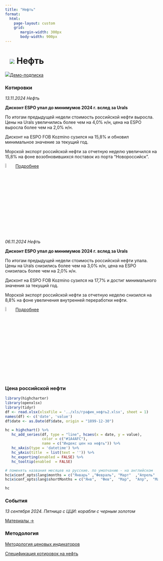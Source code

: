 ```yaml
---
title: "Нефть"
format: 
  html:
    page-layout: custom
    grid:
       margin-width: 300px
       body-width: 900px
---
```


# ![](../images/icon-oil.svg) Нефть {.my-custom-class style="margin-left:3%;"}

![](../images/icon-subscription.svg)[Демо-подписка](../demo-subscription.qmd)

::: {.grid style="margin-left:0%"}
::: {.g-col-12 .g-col-sm-12 .g-col-xs-12 .g-col-xl-6 .g-col-md-6 .g-col-lg-6}
### Котировки

*13.11.2024 Нефть*

**Дисконт ESPO упал до минимумов 2024 г. вслед за Urals**

По итогам предыдущей недели стоимость российской нефти выросла. Цены на Urals увеличились более чем на 4,0% н/н, цена на ESPO выросла более чем на 2,0% н/н.

Дисконт на ESPO FOB Kozmino сузился на 15,8% и обновил минимальное значение за текущий год.

Морской экспорт российской нефти за отчетную неделю увеличился на 15,8% на фоне возобновившихся поставок из порта "Новороссийск".

![](../images/icon-locker.svg){width="6%"} [Подробнее](../demo-subscription.qmd)

*06.11.2024 Нефть*

**Дисконт ESPO упал до минимумов 2024 г. вслед за Urals**

По итогам предыдущей недели стоимость российской нефти упала. Цены на Urals снизились более чем на 3,0% н/н, цена на ESPO снизилась более чем на 2,0% н/н.

Дисконт на ESPO FOB Kozmino сузился на 17,7% и достиг минимального значения за текущий год.

Морской экспорт российской нефти за отчетную неделю снизился на 8,8% на фоне увеличения внутренней переработки нефти.

![](../images/icon-locker.svg){width="6%"} [Подробнее](../demo-subscription.qmd)
:::

::: {.g-col-12 .g-col-sm-12 .g-col-xs-12 .g-col-xl-6 .g-col-md-6 .g-col-lg-6}
### Цена российской нефти

```r
library(highcharter)
library(openxlsx)
library(tidyr)
df <- read.xlsx(xlsxFile = '../xls/график_нефть2.xlsx', sheet = 1) 
names(df) <- c('date', 'value')
df$date <- as.Date(df$date, origin = "1899-12-30")

hc = highchart() %>% 
   hc_add_series(df, type = "line", hcaes(x = date, y = value), 
                 color = c("#1A4AFC"), 
                 name = c("Индекс цен на нефть")) %>% 
   hc_xAxis(type = 'datetime') %>% 
   hc_yAxis(title  = list(text = '')) %>% 
   hc_exporting(enabled = FALSE) %>% 
   hc_tooltip(enabled  = FALSE)

# поменять названия месяцев на русские. по умолчанию - на английском
hc$x$conf_opts$lang$months = c("Январь"	,"Февраль",	"Март"	,"Апрель"	,"Май",	"Июнь", "Июль",	"Август",	"Сентябрь",	"Октябрь",	"Ноябрь",	"Декабрь")
hc$x$conf_opts$lang$shortMonths = c("Янв", 	"Фев",	"Мар",	"Апр",	"Май",	"Июн",	"Июл",	"Авг",	"Сен",	"Окт",	"Ноя",	"Дек")

hc


```

### События

*13 сентября 2024. Пятница с ЦЦИ: корабли с черным золотом*

[Материалы →](../events/2024-09-13-crude.qmd)
:::

::: {.g-col-12 .g-col-sm-12 .g-col-xs-12 .g-col-xl-6 .g-col-md-6 .g-col-lg-6}
### Методология

[Методология ценовых индикаторов](../methodology/methodology-benchmark-pbc.qmd)

[Спецификация котировок на нефть](../methodology/specs-oil.qmd)
:::
:::
